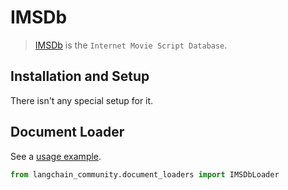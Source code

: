 # IMSDb

>[IMSDb](https://imsdb.com/) is the `Internet Movie Script Database`.
> 
## Installation and Setup

There isn't any special setup for it.

## Document Loader

See a [usage example](/docs/integrations/document_loaders/imsdb).


```python
from langchain_community.document_loaders import IMSDbLoader
```
